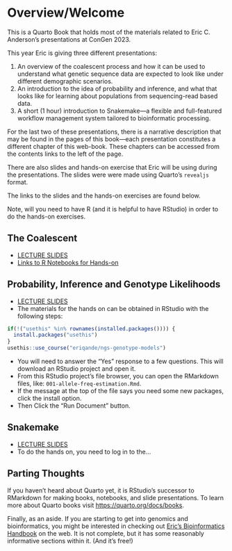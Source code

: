 # Overview/Welcome {.unnumbered}

This is a Quarto Book that holds most of the materials related to
Eric C. Anderson's presentations at ConGen 2023.

This year Eric is giving three different presentations:


1. An overview of the coalescent process and how it can be used to
understand what genetic sequence data are expected to look like under
different demographic scenarios.
1. An introduction to the idea of probability and inference, and what
that looks like for learning about populations from sequencing-read based 
data.
2. A short (1 hour) introduction to Snakemake---a flexible and full-featured
workflow management system tailored to bioinformatic processing.

For the last two of these presentations, there is a narrative description that may be found in the
pages of this book---each presentation constitutes a different chapter of this web-book.  These
chapters can be accessed from the contents links to the left of the page.

There are also slides and hands-on exercise that Eric will be using during the presentations. The slides were
were made using Quarto's `revealjs` format.  

The links to the slides and the hands-on exercises are found below.

Note, will you need to have R (and it is helpful to have RStudio) in order
to do the hands-on exercises.

## The Coalescent 

* [LECTURE SLIDES](https://eriqande.github.io/con-gen-2023/slides/coal-slides.html)
* [Links to R Notebooks for Hands-on](https://eriqande.github.io/coalescent-hands-on/)


## Probability, Inference and Genotype Likelihoods

* [LECTURE SLIDES](https://eriqande.github.io/con-gen-2023/slides/prob-slides.html)
* The materials for the hands on can be obtained in RStudio with the
following steps:
``` r
if(!("usethis" %in% rownames(installed.packages()))) {
  install.packages("usethis")
}
usethis::use_course("eriqande/ngs-genotype-models")
```
- You will need to answer the "Yes" response to a few questions. This will download an RStudio project and open it.
- From this RStudio project's file browser, you can open the RMarkdown
files, like: `001-allele-freq-estimation.Rmd`.
- If the message at the top of the file says you need some new packages, click the install option.
- Then Click the "Run Document" button.


## Snakemake 

* [LECTURE SLIDES](https://eriqande.github.io/con-gen-2023/slides/snake-slides.html)
* To do the hands on, you need to log in to the...



## Parting Thoughts

If you haven't heard about Quarto yet, it is RStudio's successor to RMarkdown
for making books, notebooks, and slide presentations.  To learn more about Quarto books visit <https://quarto.org/docs/books>.


Finally, as an aside. If you are starting to get into genomics and bioinformatics,
you might be interested in checking out [Eric's Bioinformatics Handbook](https://eriqande.github.io/eca-bioinf-handbook/) on the web.
It is not complete, but it has some reasonably informative sections within it.
(And it's free!)